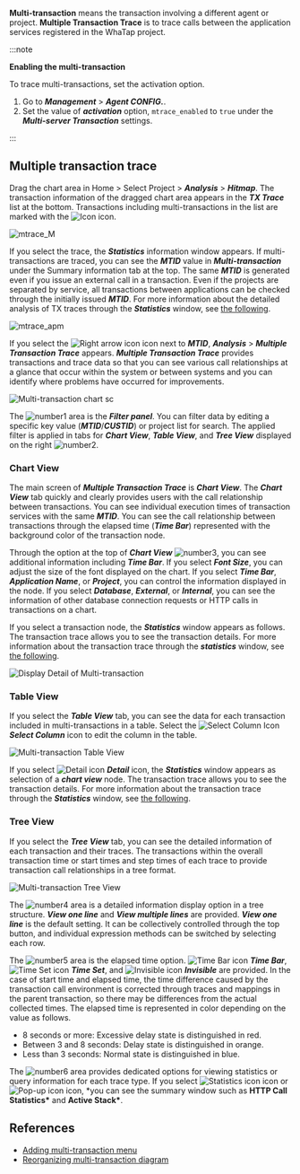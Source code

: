 **Multi-transaction** means the transaction involving a different agent or project. **Multiple Transaction Trace** is to trace calls between the application services registered in the WhaTap project. 

:::note

**Enabling the multi-transaction**

To trace multi-transactions, set the activation option. 

1.  Go to **_Management_** > **_Agent CONFIG._**. 
2.  Set the value of **_activation_** option, `mtrace_enabled` to `true` under the **_Multi-server Transaction_** settings.

:::

## Multiple transaction trace

Drag the chart area in Home > Select Project > **_Analysis_** > **_Hitmap_**. The transaction information of the dragged chart area appears in the **_TX Trace_** list at the bottom. Transactions including multi-transactions in the list are marked with the ![Icon](/img/ic-s-mult-transation.svg) icon.

![mtrace_M](/img/tx-trace-table.png)

If you select the trace, the **_Statistics_** information window appears. If multi-transactions are traced, you can see the **_MTID_** value in **_Multi-transaction_** under the Summary information tab at the top. The same **_MTID_** is generated even if you issue an external call in a transaction. Even if the projects are separated by service, all transactions between applications can be checked through the initially issued **_MTID_**. For more information about the detailed analysis of TX traces through the **_Statistics_** window, see [the following](trs-profile#details).

![mtrace_apm](/img/tx-trace-dt-up.png)

If you select the ![Right arrow icon](/img/ic-arrow-right.svg) icon next to **_MTID_**, **_Analysis_** > **_Multiple Transaction Trace_** appears. **_Multiple Transaction Trace_** provides transactions and trace data so that you can see various call relationships at a glance that occur within the system or between systems and you can identify where problems have occurred for improvements. 

![Multi-transaction chart sc](/img/multi-tx-cht.png)

The ![number1](/img/number-01.png) area is the **_Filter panel_**. You can filter data by editing a specific key value (**_MTID_**/**_CUSTID_**) or project list for search. The applied filter is applied in tabs for **_Chart View_**, **_Table View_**, and **_Tree View_** displayed on the right ![number2](/img/number-02.png).

### Chart View

The main screen of **_Multiple Transaction Trace_** is **_Chart View_**. The **_Chart View_** tab quickly and clearly provides users with the call relationship between transactions. You can see individual execution times of transaction services with the same **_MTID_**. You can see the call relationship between transactions through the elapsed time (**_Time Bar_**) represented with the background color of the transaction node. 

Through the option at the top of **_Chart View_** ![number3](/img/number-03.png), you can see additional information including **_Time Bar_**. If you select **_Font Size_**, you can adjust the size of the font displayed on the chart. If you select **_Time Bar_**, **_Application Name_**, or **_Project_**, you can control the information displayed in the node. If you select **_Database_**, **_External_**, or **_Internal_**, you can see the information of other database connection requests or HTTP calls in transactions on a chart.

If you select a transaction node, the **_Statistics_** window appears as follows. The transaction trace allows you to see the transaction details. For more information about the transaction trace through the **_statistics_** window, see [the following](trs-profile#details).

![Display Detail of Multi-transaction](/img/multi-tx-stat.png)

### Table View

If you select the **_Table View_** tab, you can see the data for each transaction included in multi-transactions in a table. Select the ![Select Column Icon](/img/ic-column.svg) **_Select Column_** icon to edit the column in the table. 

![Multi-transaction Table View](/img/multi-tx-tb.png)

If you select ![Detail icon](/img/ic-pageview.svg) **_Detail_** icon, the **_Statistics_** window appears as selection of a **_chart view_** node. The transaction trace allows you to see the transaction details. For more information about the transaction trace through the **_Statistics_** window, see [the following](trs-profile#details).

### Tree View

If you select the **_Tree View_** tab, you can see the detailed information of each transaction and their traces. The transactions within the overall transaction time or start times and step times of each trace to provide transaction call relationships in a tree format. 

![Multi-transaction Tree View](/img/multi-tx-tr.png)

The ![number4](/img/number-04.png) area is a detailed information display option in a tree structure. **_View one line_** and **_View multiple lines_** are provided. **_View one line_** is the default setting. It can be collectively controlled through the top button, and individual expression methods can be switched by selecting each row.

The ![number5](/img/number-05.png) area is the elapsed time option. ![Time Bar icon](/img/ic-dashbaord-bar-chart-h.svg) **_Time Bar_**, ![Time Set icon](/img/ic-custom-time.svg) **_Time Set_**, and ![Invisible icon](/img/ic-eye-invisible.svg) **_Invisible_** are provided. In the case of start time and elapsed time, the time difference caused by the transaction call environment is corrected through traces and mappings in the parent transaction, so there may be differences from the actual collected times. The elapsed time is represented in color depending on the value as follows.

-   8 seconds or more: <span class='etrs'>Excessive delay</span> state is distinguished in <span class='etrs'>red</span>.
-   Between 3 and 8 seconds: <span class='ov5ud10'>Delay</span> state is distinguished in <span class='ov5ud10'>orange</span>.
-   Less than 3 seconds: <span class='woer'>Normal</span> state is distinguished in <span class='woer'>blue</span>.

The ![number6](/img/number-06.png) area provides dedicated options for viewing statistics or query information for each trace type. If you select ![Statistics icon](/img/ic-static.svg) icon or ![Pop-up icon](/img/ic-popup.svg) icon, \*you can see the summary window such as **HTTP Call Statistics\*** and **Active Stack\***.

## References

-   [Adding multi-transaction menu](https://www.whatap.io/ko/blog/85/index.html)
-   [Reorganizing multi-transaction diagram](https://www.whatap.io/ko/blog/72/index.html)

<!-- 

**멀티 트랜잭션**은 다른 에이전트나 프로젝트와 연관된 트랜잭션을 의미합니다. 와탭 프로젝트에 등록된 애플리케이션 서비스 간의 호출을 추적하는 것이 **멀티 트랜잭션 추적**입니다. 

:::note 
멀티 트랜잭션 활성화
멀티 트랜잭션을 추적하려면 활성화 옵션을 설정해야 합니다. 
1. ***관리*** > ***에이전트 설정*** 메뉴로 이동하세요. 
1. ***멀티서버 트랜잭션*** 설정 하위의 ***활성화*** 옵션 `mtrace_enabled`의 값을 `true`로 지정하세요.
:::

1. 홈 화면 > 프로젝트 선택 > ***분석*** > ***히트맵*** 메뉴에서 차트 영역을 드래그하세요.<br/>
  드래그한 차트 영역의 트랜잭션 정보가 다음과 같이 하단 ***TX 트레이스*** 목록에 나타납니다. 목록에서 멀티 트랜잭션을 포함한 트랜잭션은 ![아이콘](/img/ic-s-mult-transation.svg) 아이콘이 표시됩니다.

  ![mtrace_M](/img/tx-trace-table.png)

1. 해당 트레이스를 선택하면 ***통계*** 정보 창이 나타납니다.<br/>
  멀티 트랜잭션이 추적되는 경우 상단 요약 정보 탭의 ***멀티 트랜잭션***에서 **MTID** 값을 확인할 수 있습니다. 트랜잭션에서 외부 호출을 하는 경우에도 동일한 **MTID**가 생성됩니다. 업무별로 프로젝트가 분리되어 있더라도 처음 발급한 **MTID**를 통해 애플리케이션 간의 모든 트랜잭션을 확인할 수 있습니다. ***통계*** 창을 활용한 TX 트레이스 상세 분석에 관한 자세한 내용은 [다음 문서](trs-profile#details)를 참조하세요.

  ![mtrace_apm](/img/tx-trace-dt-up.png)

1. ***멀티 트랜잭션*** 옆의 ![오른쪽 화살표 아이콘](/img/ic-arrow-right.svg) 아이콘을 선택하면 ***분석*** > ***멀티 트랜잭션 추적*** 메뉴로 이동합니다.<br/>
  ***멀티 트랜잭션 추적*** 메뉴의 기본 화면은 ***차트 뷰***입니다. ***차트 뷰*** 탭에서는 동일한 **MTID**를 갖는 트랜잭션 서비스들의 개별 수행 시간을 확인할 수 있습니다.

  ![멀티 트랜잭션 차트](/img/multi-tx-cht.png)

1. ***테이블 뷰*** 탭을 선택하세요.<br/>
  ***테이블 뷰*** 탭에서는 티어별 트랜잭션 트레이스 정보를 확인할 수 있습니다. 

  ![멀티 트랜잭션 테이블 뷰](/img/multi-tx-tb.png)

  ![상세 아이콘](/img/ic-pageview.svg)상세 아이콘을 선택하면 ***통계*** 창이 나타납니다. 같은 프로젝트에 속한 애플리케이션 서비스 간의 호출 관계를 확인할 수 있습니다. 

  ![멀티 트랜잭션 상세 보기](/img/multi-tx-stat.png)
  
:::note
Caller와 Callee
* **Caller**: 서비스를 호출한 트랜잭션(호출자)을 의미합니다.
* **Callee**: 서비스를 호출 당한 트랜잭션(피호출자)을 의미합니다.
:::

## 참고 자료

* [멀티 트랜잭션 메뉴 추가](https://www.whatap.io/ko/blog/85/index.html)
* [멀티트랜잭션 다이어그램 개편](https://www.whatap.io/ko/blog/72/index.html)

-->

<!-- 
 * ![왼쪽 아이콘](/img/ic-metrics-cube-back.svg) 아이콘을 선택하면 ***프로젝트 목록***을 숨기고 차트에 집중할 수 있도록 ***차트 뷰*** 영역을 확장시킬 수 있습니다.
 같은 프로젝트에 속한 애플리케이션 서비스들 간의 호출 관계는 트레이스 내에서 데이터를 확인할 수 있습니다.
-->

<!--
서비스(업무) 별로 분리되어 있는 애플리케이션 서비스들 간의 호출을 추적할 수 있습니다. 와탭에 등록되어 있는 프로젝트라면 프로젝트에 등록된 애플리케이션 서비스들 간의 호출에 대한 추적을 말합니다.
화면에서 멀티 트랜잭션 추적이 적용된 경우 히트맵 트랜잭션을 드래그하세요.

-->

<!--

**멀티 트랜잭션**은 다른 APM과 연계된 트랜잭션을 의미합니다. 단일 APM에서 분리된 모든 트랜잭션을 수집하면 부하가 많이 걸리기 때문에 하나의 트랜잭션에 연계된 트랜잭션을 같이 수집합니다. **멀티 멀티 트랜잭션 추적**은 와탭 프로젝트에 등록된 애플리케이션 서비스 간의 호출을 추적하는 것을 의미합니다.

1. 멀티 트랜잭션을 추적하려면 에이전트 설정 파일에 다음 옵션을 설정하세요.<br/>
  `mtrace_enabled`는 값이 `true`일 때 기본값 10% 비율로 멀티 트랜잭션을 추적합니다.  

  ```ini title='whatap.conf'
  mtrace_enabled=true 
  ```

-->
